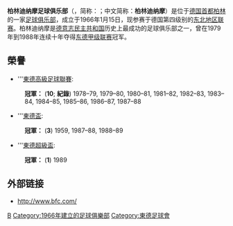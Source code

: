 {{Infobox football club
| clubname = 柏林迪纳摩<br />{{lang|de|''BFC Dynamo''}}
| image = BFC Dynamo - 2009.svg
| fullname = Berliner Fussball Club Dynamo e. V.
| founded = 1966年
| city = {{GER}}[[柏林|柏林]]
| ground = [[弗里德里希·路德维希·雅恩体育公园|弗里德里希·路德维希·雅恩体育公园]]
| capacity = 19,708人
| chairman = Norbert Uhlig
| mgrtitle = 主教练
| manager = Christian Benbennek
| league = [[德国足球东北地区联赛|德国足球东北地区联赛]]
| season = {{link-de|Fußball-Regionalliga Nordost 2021/22|2021年至2022年德国足球东北地区联赛|2021–22}}
| position = 东北地区联赛，第 1 位 （升班附加賽）
| pattern_la1 = 
| pattern_b1 = _nike 2010 white
| pattern_ra1 = 
| pattern_sh1 = 
| pattern_so1 = _nike 2010 white
| leftarm1 = 8E0608
| body1 = 8E0608
| rightarm1 = 8E0608
| shorts1 = 8E0608
| socks1 = 8E0608
| pattern_la2 = _blackshoulders
| pattern_b2 = _thinblackstripes
| pattern_ra2 = _blackshoulders
| pattern_sh2 = 
| pattern_so2 = 
| leftarm2 = FFFFFF
| body2 = FFFFFF
| rightarm2 = FFFFFF
| shorts2 = FFFFFF
| socks2 = FFFFFF
}}

'''柏林迪纳摩足球俱乐部'''（{{lang-de|'''Berliner Fussball Club Dynamo e. V.'''}}，简称：{{lang|de|'''BFC Dynamo'''}}；中文简称：'''柏林迪纳摩'''）是位于[[德国|德国]][[首都|首都]][[柏林|柏林]]的一家[[足球俱乐部|足球俱乐部]]，成立于1966年1月15日，现参赛于德国第四级别的[[德国足球东北地区联赛|东北地区联赛]]。柏林迪纳摩是[[德意志民主共和国|德意志民主共和国]]历史上最成功的足球俱乐部之一，曾在1979年到1988年连续十年夺得[[德意志民主共和国足球高级联赛|东德甲级联赛]]冠军。

==榮譽==
* '''[[德意志民主共和国足球高级联赛|東德高級足球聯賽]]:  
:{{Gold1}} '''冠軍：''' ('''10'''; '''紀錄''') 1978–79, 1979–80, 1980–81, 1981–82, 1982–83, 1983–84, 1984–85, 1985–86, 1986–87, 1987–88 

* '''[[東德盃|東德盃]]:  
:{{Gold1}} '''冠軍：''' ('''3''') 1959, 1987–88, 1988–89

* '''[[東德超級盃|東德超級盃]]:  
:{{Gold1}} '''冠軍：''' ('''1''') 1989

==外部链接==
* http://www.bfc.com/ {{Wayback|url=http://www.bfc.com/ |date=20210120043449 }}

[[Category:德国足球俱乐部|B]]
[[Category:1966年建立的足球俱樂部|Category:1966年建立的足球俱樂部]]
[[Category:東德足球會|Category:東德足球會]]
